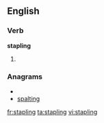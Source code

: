 
==English==

===Verb===
'''stapling'''

# {{present participle of|[[staple]]}}

===Anagrams===
* {{alphagram|agilnpst}}
* [[spalting#English|spalting]]

[[fr:stapling]]
[[ta:stapling]]
[[vi:stapling]]